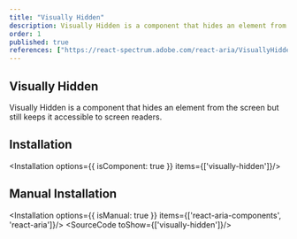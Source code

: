 ```yaml
---
title: "Visually Hidden"
description: Visually Hidden is a component that hides an element from the screen but still keeps it accessible to screen readers.
order: 1
published: true
references: ["https://react-spectrum.adobe.com/react-aria/VisuallyHidden.html#props"]
---
```


## Visually Hidden

Visually Hidden is a component that hides an element from the screen but still keeps it accessible to screen readers.

<Anatomy show="visually-hidden-anatomy" />

## Installation
<Installation options={{ isComponent: true }} items={['visually-hidden']}/>

## Manual Installation
<Installation options={{ isManual: true }} items={['react-aria-components', 'react-aria']}/>
<SourceCode toShow={['visually-hidden']}/>
